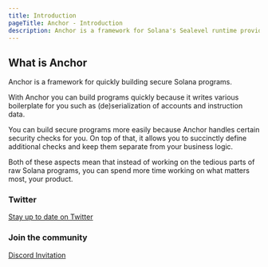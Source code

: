 ```yaml
---
title: Introduction
pageTitle: Anchor - Introduction
description: Anchor is a framework for Solana's Sealevel runtime providing several convenient developer tools for writing smart contracts.
---
```



## What is Anchor

Anchor is a framework for quickly building secure Solana programs.

<div className="grid lg:grid-cols-2 grid-cols-1 gap-4 mt-8">
  <CustomCard
    href="/quickstart"
    title="Quickstart"
    description="Get started with Anchor in 60 seconds on Solana Playground."
  >
  </CustomCard>
  <CustomCard
    href="/getting-started/installation"
    title="Installation"
    description="Install Anchor to start building on your local environment."
  >
  </CustomCard>
  <CustomCard
    href=""
    title="Solana Basics"
    description="Introduction to core concepts for building on Solana."
  >
  </CustomCard>
  <CustomCard
    href=""
    title="Anchor Basics"
    description="Learn to build Solana programs with the Anchor Framework."
  >
  </CustomCard>
</div>


With Anchor you can build programs quickly because it writes various boilerplate for you such as (de)serialization of accounts and instruction data.

You can build secure programs more easily because Anchor handles certain security checks for you. On top of that, it allows you to succinctly define additional checks and keep them separate from your business logic.

Both of these aspects mean that instead of working on the tedious parts of raw Solana programs, you can spend more time working on what matters most, your product.

### Twitter

[Stay up to date on Twitter](https://twitter.com/anchorlang)

### Join the community

[Discord Invitation](https://discord.gg/NHHGSXAnXk)
